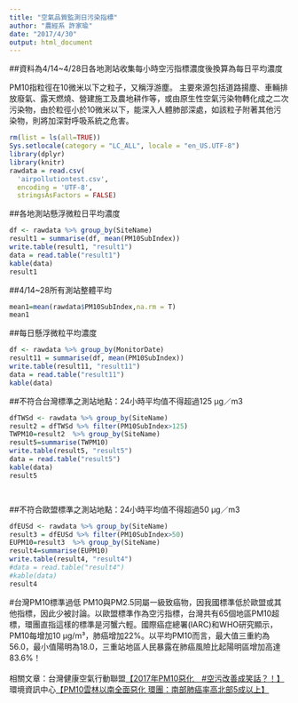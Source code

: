 ```yaml
---
title: "空氣品質監測日污染指標"
author: "農經系 許家瑜"
date: "2017/4/30"
output: html_document
---
```


##資料為4/14~4/28日各地測站收集每小時空污指標濃度後換算為每日平均濃度

PM10指粒徑在10微米以下之粒子，又稱浮游塵。
主要來源包括道路揚塵、車輛排放廢氣、露天燃燒、營建施工及農地耕作等，或由原生性空氣污染物轉化成之二次污染物，由於粒徑小於10微米以下，能深入人體肺部深處，如該粒子附著其他污染物，則將加深對呼吸系統之危害。

```r
rm(list = ls(all=TRUE))
Sys.setlocale(category = "LC_ALL", locale = "en_US.UTF-8")
library(dplyr)
library(knitr)
rawdata = read.csv(
  'airpollutiontest.csv',
  encoding = 'UTF-8',
  stringsAsFactors = FALSE)
```
##各地測站懸浮微粒日平均濃度
```r
df <- rawdata %>% group_by(SiteName)
result1 = summarise(df, mean(PM10SubIndex))
write.table(result1, "result1")
data = read.table("result1")
kable(data)
result1
```

##4/14~28所有測站整體平均
```r

mean1=mean(rawdata$PM10SubIndex,na.rm = T)
mean1
```
##每日懸浮微粒平均濃度
```r

df <- rawdata %>% group_by(MonitorDate)
result11 = summarise(df, mean(PM10SubIndex))
write.table(result11, "result11")
data = read.table("result11")
kable(data)
```

##不符合台灣標準之測站地點：24小時平均值不得超過125 μg／m3
```r
dfTWSd <- rawdata %>% group_by(SiteName)
result2 = dfTWSd %>% filter(PM10SubIndex>125)
TWPM10=result2  %>% group_by(SiteName)
result5=summarise(TWPM10)
write.table(result5, "result5")
data = read.table("result5")
kable(data)
result5




```


##不符合歐盟標準之測站地點：24小時平均值不得超過50 μg／m3
```r
dfEUSd <- rawdata %>% group_by(SiteName)
result3 = dfEUSd %>% filter(PM10SubIndex>50)
EUPM10=result3  %>% group_by(SiteName)
result4=summarise(EUPM10)
write.table(result4, "result4")
#data = read.table("result4")
#kable(data)
result4
```


#台灣PM10標準過低
PM10與PM2.5同屬一級致癌物，因我國標準低於歐盟或其他指標，因此少被討論。以歐盟標準作為空污指標，台灣共有65個地區PM10超標，環團直指這樣的標準是河蟹六輕。國際癌症總署(IARC)和WHO研究顯示，PM10每增加10 µg/m³，肺癌增加22%。以平均PM10而言，最大值三重約為56.0，最小值陽明為18.0，三重站地區人民暴露在肺癌風險比起陽明區增加高達83.6%！
<br>
<br>
相關文章：台灣健康空氣行動聯盟<a href="https://bit.ly/2WzIsgk">【2017年PM10惡化　#空污改善成笑話？！】</a>
<br>
環境資訊中心<a href="https://bit.ly/2VsGm5w">【PM10雲林以南全面惡化 環團：南部肺癌率高北部5成以上】</a>
<br>
<br>
<br>
<br>
<br><br>
<br>
<br>

```r

```

